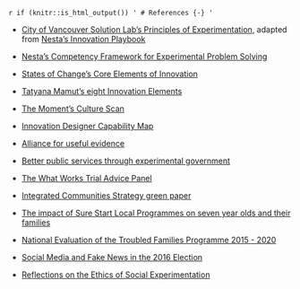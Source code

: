 `r if (knitr::is_html_output()) '
# References {-}
'`


- [City of Vancouver Solution Lab’s Principles of Experimentation](https://vancouver.ca/files/cov/navigating-complexity-solutions-lab.pdf), adapted from [Nesta’s Innovation Playbook](https://www.nesta.org.uk/toolkit/playbook-for-innovation-learning/)  

- [Nesta’s Competency Framework for Experimental Problem Solving](https://media.nesta.org.uk/documents/Nesta_CompetencyFramework_Guide_July2019.pdf) 

- [States of Change’s Core Elements of Innovation](https://states-of-change.org/assets/images/StatesofChange_Curriculum_Craft.png)    

- [Tatyana Mamut’s eight Innovation Elements](https://gww.gov.bc.ca/sites/default/files/group/file/2019/0207/remixtatyanamamutleadingacultureofinnovationlowres.pdf) 

- [The Moment’s Culture Scan](https://info.themoment.is/innovationculture) 

- [Innovation Designer Capability Map](https://cdn2.hubspot.net/hubfs/3903042/themoment_InnovationDesignersCapabilityMap.pdf) 

- [Alliance for useful evidence](https://www.alliance4usefulevidence.org/)

- [Better public services through experimental government](https://www.alliance4usefulevidence.org/publication/better-public-services-through-experimental-government/)

- [The What Works Trial Advice Panel](https://www.gov.uk/government/publications/cross-government-trial-advice-panel-role-and-membership)

- [Integrated Communities Strategy green paper](https://www.gov.uk/government/consultations/integrated-communities-strategy-green-paper)

- [The impact of Sure Start Local Programmes on seven year olds and their families](https://assets.publishing.service.gov.uk/government/uploads/system/uploads/attachment_data/file/495329/The_impact_of_Sure_Start_local_programmes_on_7-year-olds_and_their_families.pdf)

- [National Evaluation of the Troubled Families Programme 2015 - 2020](https://assets.publishing.service.gov.uk/government/uploads/system/uploads/attachment_data/file/786891/National_evaluation_of_the_Troubled_Families_Programme_2015_to_2020_family_outcomes___national_and_local_datasets_part_4.pdf)

- [Social Media and Fake News in the 2016 Election](https://pubs.aeaweb.org/doi/pdfplus/10.1257/jep.31.2.211)

- [Reflections on the Ethics of Social Experimentation](https://www.degruyter.com/view/journals/jgd/6/1/article-p87.xml)